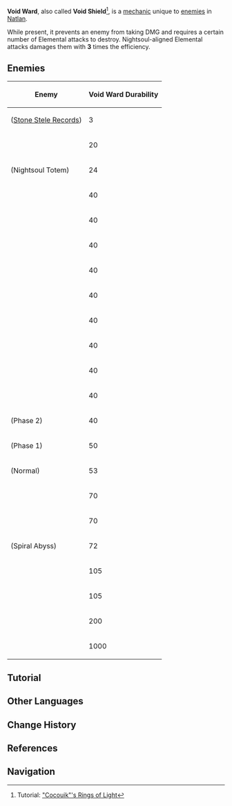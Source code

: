 {{Terminology Infobox
|image  = Tutorial Void Ward.png
|type   = Combat
|region = Natlan
}}
'''Void Ward''', also called '''Void Shield'''<ref>Tutorial: [[Tutorial/"Cocouik"'s Rings of Light|"Cocouik"'s Rings of Light]]</ref>, is a [[Game System|mechanic]] unique to [[enemies]] in [[Natlan]].

While present, it prevents an enemy from taking DMG and requires a certain number of Elemental attacks to destroy. Nightsoul-aligned Elemental attacks damages them with '''3''' times the efficiency.

==Enemies==
{| class="wikitable sortable"
! Enemy !! Void Ward Durability
|-
| {{Enemy|Tenebrous Mimiflora}} ([[Stone Stele Records]]) || 3
|-
| {{Enemy|Och-Kan|link=Och-Kan (Enemy)}} || 20
|-
| {{Enemy|Lord of Eroded Primal Fire}} (Nightsoul Totem) || 24
|-
| {{Enemy|Tenebrous Mimesis: Koholasaurus}} || 40
|-
| {{Enemy|Tenebrous Mimesis: Tepetlisaurus}} || 40
|-
| {{Enemy|Tenebrous Mimesis: Yumkasaurus}} || 40
|-
| {{Enemy|Tenebrous Mimesis - Tepetlisaurus Warrior: Shard Striker}} || 40
|-
| {{Enemy|Tenebrous Mimesis - Tepetlisaurus Warrior: Rockbreaker Blade}} || 40
|-
| {{Enemy|Tenebrous Mimesis - Yumkasaurus Warrior: Flowing Skyfire}} || 40
|-
| {{Enemy|Tenebrous Mimesis - Qucusaurus Warrior: Heartstar Hammer}} || 40
|-
| {{Enemy|Tenebrous Mimesis - Qucusaurus Warrior: Blazing Sky}} || 40
|-
| {{Enemy|Tenebrous Mimesis - Iktomisaurus Warrior: Icy Tidebearer}} || 40
|-
| {{Enemy|Lord of Eroded Primal Fire}} (Phase 2) || 40
|-
| {{Enemy|Lord of Eroded Primal Fire}} (Phase 1) || 50
|-
| {{Enemy|Tenebrous Papilla}} (Normal) || 53
|-
| {{Enemy|Tenebrous Mimesis - Anemo Hilichurl Rogue}} || 70
|-
| {{Enemy|Tenebrous Mimesis - Crackling Axe Mitachurl}} || 70
|-
| {{Enemy|Tenebrous Papilla}} (Spiral Abyss) || 72
|-
| {{Enemy|Tenebrous Mimesis - Ruin Guard}} || 105
|-
| {{Enemy|Tenebrous Mimesis - Secret Source Automaton: Hunter-Seeker}} || 105
|-
| {{Enemy|Abyss-Corroded Golden Wolflord}} || 200
|-
| {{Enemy|Dragon of the City of Flowing Ash}} || 1000
|}

==Tutorial==
{{Tutorial|Void Ward}}

==Other Languages==
{{Other Languages
|en       = Void Ward
|zhs      = 虚界力护罩
|zhs_rm   = 
|zht      = 虛界力護罩
|zht_rm   = 
|zh_tl    = 
|ja       = 虚界力バリア
|ja_rm    = 
|ja_tl    = 
|ko       = 허계 방어막
|ko_tl    = 
|es       = Protección de vacío
|es_tl    = Void Protection
|fr       = Égide du néant
|fr_tl    = Void Aegis
|ru       = Барьер пустоты
|ru_tl    = 
|th       = โล่ภพแห่งความว่างเปล่า
|th_rm    = 
|th_tl    = 
|vi       = Lá Chắn Hư Không
|vi_tl    = 
|de       = Schattenwelt-Ummantelung
|de_tl    = Shadow World Shroud
|id       = Pelindung Void
|id_tl    = 
|pt       = Revestimento do Vazio
|pt_tl    = 
|tr       = Boşluk Tılsımı
|tr_tl    = 
|it       = Barriera del Vuoto
|it_tl    = 
}}

==Change History==
{{Change History|5.0}}

==References==
{{Reflist}}

==Navigation==
{{Combat Navbox}}